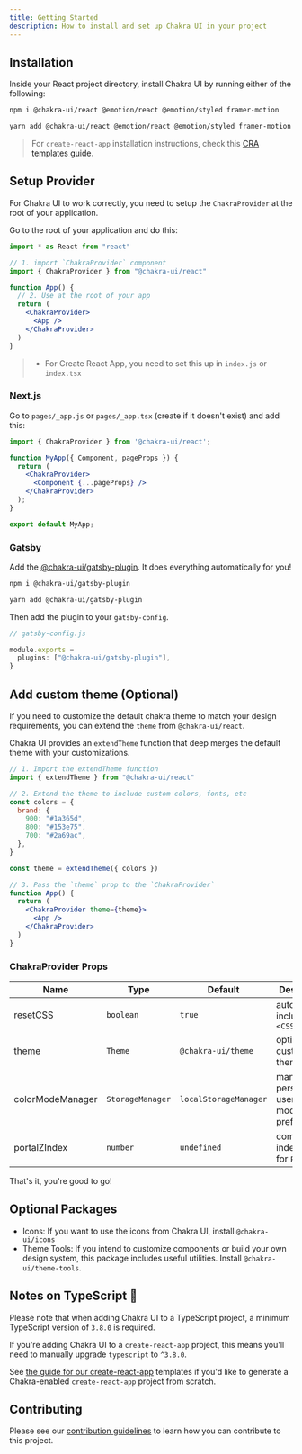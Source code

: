 ```yaml
---
title: Getting Started
description: How to install and set up Chakra UI in your project
---
```


## Installation

Inside your React project directory, install Chakra UI by running either of the following:

```bash
npm i @chakra-ui/react @emotion/react @emotion/styled framer-motion
```
```bash
yarn add @chakra-ui/react @emotion/react @emotion/styled framer-motion
```

> For `create-react-app` installation instructions, check this
> [CRA templates guide](/guides/integrations/with-cra).

## Setup Provider

For Chakra UI to work correctly, you need to setup the `ChakraProvider` at the
root of your application.

Go to the root of your application and do this:

```jsx live=false
import * as React from "react"

// 1. import `ChakraProvider` component
import { ChakraProvider } from "@chakra-ui/react"

function App() {
  // 2. Use at the root of your app
  return (
    <ChakraProvider>
      <App />
    </ChakraProvider>
  )
}
```

> - For Create React App, you need to set this up in `index.js` or `index.tsx`

### Next.js
Go to `pages/_app.js` or `pages/_app.tsx` (create if it doesn't exist) and add this:

```jsx live=false
import { ChakraProvider } from '@chakra-ui/react';

function MyApp({ Component, pageProps }) {
  return (
    <ChakraProvider>
      <Component {...pageProps} />
    </ChakraProvider>
  );
}

export default MyApp;

```

### Gatsby
Add the [@chakra-ui/gatsby-plugin](gatsbyjs.com/plugins/@chakra-ui/gatsby-plugin/). It does everything automatically for you!

```bash
npm i @chakra-ui/gatsby-plugin
```
```bash
yarn add @chakra-ui/gatsby-plugin
```

Then add the plugin to your `gatsby-config`.

```js
// gatsby-config.js

module.exports = 
  plugins: ["@chakra-ui/gatsby-plugin"], 
}
```


## Add custom theme (Optional)

If you need to customize the default chakra theme to match your design
requirements, you can extend the `theme` from `@chakra-ui/react`.

Chakra UI provides an `extendTheme` function that deep merges the default theme
with your customizations.

```jsx live=false
// 1. Import the extendTheme function
import { extendTheme } from "@chakra-ui/react"

// 2. Extend the theme to include custom colors, fonts, etc
const colors = {
  brand: {
    900: "#1a365d",
    800: "#153e75",
    700: "#2a69ac",
  },
}

const theme = extendTheme({ colors })

// 3. Pass the `theme` prop to the `ChakraProvider`
function App() {
  return (
    <ChakraProvider theme={theme}>
      <App />
    </ChakraProvider>
  )
}
```

### ChakraProvider Props

| Name             | Type             | Default               | Description                                         |
| ---------------- | ---------------- | --------------------- | --------------------------------------------------- |
| resetCSS         | `boolean`        | `true`                | automatically includes `<CSSReset />`               |
| theme            | `Theme`          | `@chakra-ui/theme`    | optional custom theme                               |
| colorModeManager | `StorageManager` | `localStorageManager` | manager to persist a users color mode preference in |
| portalZIndex     | `number`         | `undefined`           | common z-index to use for `Portal`                  |

That's it, you're good to go!

## Optional Packages

- Icons: If you want to use the icons from Chakra UI, install `@chakra-ui/icons`
- Theme Tools: If you intend to customize components or build your own design
  system, this package includes useful utilities. Install
  `@chakra-ui/theme-tools`.

## Notes on TypeScript 🚨

Please note that when adding Chakra UI to a TypeScript project, a minimum
TypeScript version of `3.8.0` is required.

If you're adding Chakra UI to a `create-react-app` project, this means you'll
need to manually upgrade `typescript` to `^3.8.0`.

See [the guide for our create-react-app](/guides/integrations/with-cra)
templates if you'd like to generate a Chakra-enabled `create-react-app` project
from scratch.

## Contributing

Please see our [contribution guidelines](/docs/contributing) to learn how you
can contribute to this project.
